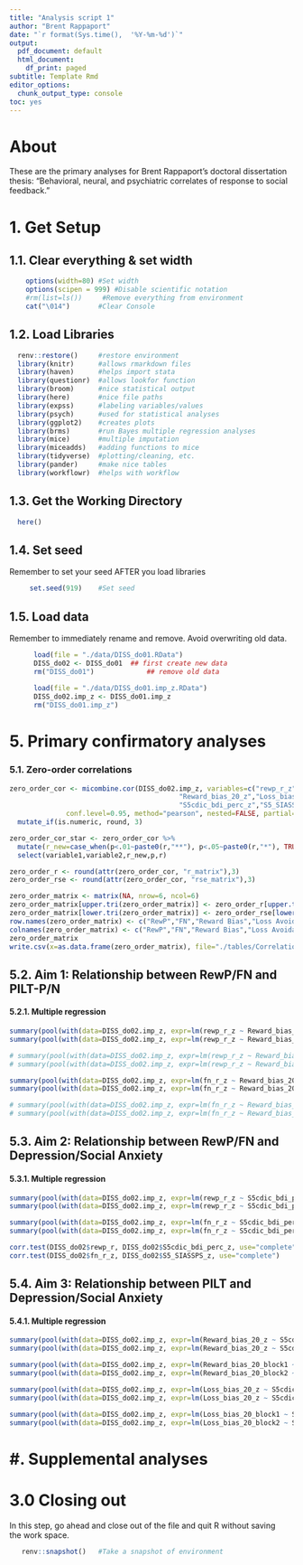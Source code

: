 ```yaml
---
title: "Analysis script 1"
author: "Brent Rappaport"
date: "`r format(Sys.time(),  '%Y-%m-%d')`"
output:
  pdf_document: default
  html_document:
    df_print: paged
subtitle: Template Rmd
editor_options:
  chunk_output_type: console
toc: yes
---
```


# About
These are the primary analyses for Brent Rappaport's doctoral dissertation thesis: "Behavioral, neural, and psychiatric correlates of response to social feedback."

# 1. Get Setup
## 1.1. Clear everything & set width
```r
    options(width=80) #Set width
    options(scipen = 999) #Disable scientific notation
    #rm(list=ls())     #Remove everything from environment
    cat("\014")       #Clear Console
```

## 1.2. Load Libraries
```r
  renv::restore()     #restore environment
  library(knitr)      #allows rmarkdown files
  library(haven)      #helps import stata
  library(questionr)  #allows lookfor function
  library(broom)      #nice statistical output
  library(here)       #nice file paths
  library(expss)      #labeling variables/values
  library(psych)      #used for statistical analyses
  library(ggplot2)    #creates plots
  library(brms)       #run Bayes multiple regression analyses
  library(mice)       #multiple imputation
  library(miceadds)   #adding functions to mice
  library(tidyverse)  #plotting/cleaning, etc.
  library(pander)     #make nice tables
  library(workflowr)  #helps with workflow
```

## 1.3. Get the Working Directory
```r
  here()
```

## 1.4. Set seed
   Remember to set your seed AFTER you load libraries
```r
     set.seed(919)    #Set seed
```

## 1.5. Load data
Remember to immediately rename and remove. Avoid overwriting old data.
```r
      load(file = "./data/DISS_do01.RData")   
      DISS_do02 <- DISS_do01  ## first create new data
      rm("DISS_do01")             ## remove old data
      
      load(file = "./data/DISS_do01.imp_z.RData")
      DISS_do02.imp_z <- DISS_do01.imp_z
      rm("DISS_do01.imp_z")
```      

# 5. Primary confirmatory analyses
### 5.1. Zero-order correlations
```r
zero_order_cor <- micombine.cor(DISS_do02.imp_z, variables=c("rewp_r_z","fn_r_z",
                                          "Reward_bias_20_z","Loss_bias_20_z",
                                          "S5cdic_bdi_perc_z","S5_SIASSPS_z"), 
              conf.level=0.95, method="pearson", nested=FALSE, partial=NULL) %>%
  mutate_if(is.numeric, round, 3)

zero_order_cor_star <- zero_order_cor %>%
  mutate(r_new=case_when(p<.01~paste0(r,"**"), p<.05~paste0(r,"*"), TRUE~paste0(r))) %>%
  select(variable1,variable2,r_new,p,r)

zero_order_r <- round(attr(zero_order_cor, "r_matrix"),3)
zero_order_rse <- round(attr(zero_order_cor, "rse_matrix"),3)

zero_order_matrix <- matrix(NA, nrow=6, ncol=6)
zero_order_matrix[upper.tri(zero_order_matrix)] <- zero_order_r[upper.tri(zero_order_r)]
zero_order_matrix[lower.tri(zero_order_matrix)] <- zero_order_rse[lower.tri(zero_order_rse)]
row.names(zero_order_matrix) <- c("RewP","FN","Reward Bias","Loss Avoidance", "Depression", "Social Anxiety")
colnames(zero_order_matrix) <- c("RewP","FN","Reward Bias","Loss Avoidance", "Depression", "Social Anxiety")
zero_order_matrix
write.csv(x=as.data.frame(zero_order_matrix), file="./tables/Correlations.csv", row.names=TRUE)
```

## 5.2. Aim 1: Relationship between RewP/FN and PILT-P/N
#### 5.2.1. Multiple regression
```r
summary(pool(with(data=DISS_do02.imp_z, expr=lm(rewp_r_z ~ Reward_bias_20_z + Loss_bias_20_z + T20age_z + sex_f + PDSIII_Race_f + PDSIII_Hispanic_f + Income_to_Need_z))))
summary(pool(with(data=DISS_do02.imp_z, expr=lm(rewp_r_z ~ Reward_bias_20_z + Loss_bias_20_z))))

# summary(pool(with(data=DISS_do02.imp_z, expr=lm(rewp_r_z ~ Reward_bias_20_block1 + Loss_bias_20_block1 + T20age_z + sex_f + PDSIII_Race_f + PDSIII_Hispanic_f + Income_to_Need_z))))
# summary(pool(with(data=DISS_do02.imp_z, expr=lm(rewp_r_z ~ Reward_bias_20_block2 + Loss_bias_20_block2 + T20age_z + sex_f + PDSIII_Race_f + PDSIII_Hispanic_f + Income_to_Need_z))))

summary(pool(with(data=DISS_do02.imp_z, expr=lm(fn_r_z ~ Reward_bias_20_z + Loss_bias_20_z + T20age_z + sex_f + PDSIII_Race_f + PDSIII_Hispanic_f + Income_to_Need_z))))
summary(pool(with(data=DISS_do02.imp_z, expr=lm(fn_r_z ~ Reward_bias_20_z + Loss_bias_20_z))))

# summary(pool(with(data=DISS_do02.imp_z, expr=lm(fn_r_z ~ Reward_bias_20_block1 + Loss_bias_20_block1 + T20age_z + sex_f + PDSIII_Race_f + PDSIII_Hispanic_f + Income_to_Need_z))))
# summary(pool(with(data=DISS_do02.imp_z, expr=lm(fn_r_z ~ Reward_bias_20_block2 + Loss_bias_20_block2 + T20age_z + sex_f + PDSIII_Race_f + PDSIII_Hispanic_f + Income_to_Need_z))))
```

## 5.3. Aim 2: Relationship between RewP/FN and Depression/Social Anxiety
#### 5.3.1. Multiple regression
```r
summary(pool(with(data=DISS_do02.imp_z, expr=lm(rewp_r_z ~ S5cdic_bdi_perc_z + S5_SIASSPS_z + T20age_z + sex_f + PDSIII_Race_f + PDSIII_Hispanic_f + Income_to_Need_z))))
summary(pool(with(data=DISS_do02.imp_z, expr=lm(rewp_r_z ~ S5cdic_bdi_perc_z + S5_SIASSPS_z))))

summary(pool(with(data=DISS_do02.imp_z, expr=lm(fn_r_z ~ S5cdic_bdi_perc_z + S5_SIASSPS_z + T20age_z + sex_f + PDSIII_Race_f + PDSIII_Hispanic_f + Income_to_Need_z))))
summary(pool(with(data=DISS_do02.imp_z, expr=lm(fn_r_z ~ S5cdic_bdi_perc_z + S5_SIASSPS_z))))

corr.test(DISS_do02$rewp_r, DISS_do02$S5cdic_bdi_perc_z, use="complete")
corr.test(DISS_do02$fn_r_z, DISS_do02$S5_SIASSPS_z, use="complete")
```

## 5.4. Aim 3: Relationship between PILT and Depression/Social Anxiety
#### 5.4.1. Multiple regression
```r
summary(pool(with(data=DISS_do02.imp_z, expr=lm(Reward_bias_20_z ~ S5cdic_bdi_perc_z + S5_SIASSPS_z + T20age_z + sex_f + PDSIII_Race_f + PDSIII_Hispanic_f + Income_to_Need_z))))
summary(pool(with(data=DISS_do02.imp_z, expr=lm(Reward_bias_20_z ~ S5cdic_bdi_perc_z + S5_SIASSPS_z + T20age_z + sex_f + PDSIII_Race_f + PDSIII_Hispanic))))

summary(pool(with(data=DISS_do02.imp_z, expr=lm(Reward_bias_20_block1 ~ S5cdic_bdi_perc_z + S5_SIASSPS_z + T20age_z + sex_f + PDSIII_Race_f + PDSIII_Hispanic_f + Income_to_Need_z))))
summary(pool(with(data=DISS_do02.imp_z, expr=lm(Reward_bias_20_block2 ~ S5cdic_bdi_perc_z + S5_SIASSPS_z + T20age_z + sex_f + PDSIII_Race_f + PDSIII_Hispanic_f + Income_to_Need_z))))

summary(pool(with(data=DISS_do02.imp_z, expr=lm(Loss_bias_20_z ~ S5cdic_bdi_perc_z + S5_SIASSPS_z + T20age_z + sex_f + PDSIII_Race_f + PDSIII_Hispanic_f + Income_to_Need_z))))
summary(pool(with(data=DISS_do02.imp_z, expr=lm(Loss_bias_20_z ~ S5cdic_bdi_perc_z + S5_SIASSPS_z))))

summary(pool(with(data=DISS_do02.imp_z, expr=lm(Loss_bias_20_block1 ~ S5cdic_bdi_perc_z + S5_SIASSPS_z + T20age_z + sex_f + PDSIII_Race_f + PDSIII_Hispanic_f + Income_to_Need_z))))
summary(pool(with(data=DISS_do02.imp_z, expr=lm(Loss_bias_20_block2 ~ S5cdic_bdi_perc_z + S5_SIASSPS_z + T20age_z + sex_f + PDSIII_Race_f + PDSIII_Hispanic_f + Income_to_Need_z))))
```

# #. Supplemental analyses


# 3.0 Closing out
  In this step, go ahead and close out of the file and quit R without saving  
  the work space.
```r
   renv::snapshot()   #Take a snapshot of environment
```

